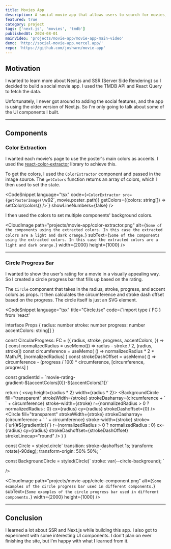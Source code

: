 ```yaml
---
title: Movies App
description: A social movie app that allows users to search for movies, view movie details, and look at the cast & crew. 
featured: true
category: project
tags: ['next.js', 'movies', 'tmdb']
publishedAt: 2024-08-01
mainVideo: 'projects/movie-app/movie-app-main-video'
demo: 'http://social-movie-app.vercel.app/'
repo: 'https://github.com/joshwrn/movie-app'
---
```


## Motivation

I wanted to learn more about Next.js and SSR (Server Side Rendering) so I decided to build a social movie app. I used the TMDB API and React Query to fetch the data.

Unfortunately, I never got around to adding the social features, and the app is using the older version of Next.js. So I'm only going to talk about some of the UI components I built.

---

## Components

### Color Extraction

I wanted each movie's page to use the poster's main colors as accents. I used the [react-color-extractor](https://www.npmjs.com/package/react-color-extractor) library to achieve this.

To get the colors, I used the `ColorExtractor` component and passed in the image source. The `getColors` function returns an array of colors, which I then used to set the state.

<CodeSnippet
  language="tsx"
  code={`<ColorExtractor
  src={getPosterImage(\`w92\`, movie.poster_path)}
  getColors={(colors: string[]) => setColor(colors)}
/>`}
showLineNumbers={false}
/>

I then used the colors to set multiple components' background colors.

<CloudImage
  path="projects/movie-app/color-extractor.png"
  alt={`Some of the components using the extracted colors. In this case the extracted colors are a light and dark orange.`}
  subText={`Some of the components using the extracted colors. In this case the extracted colors are a light and dark orange.`}
  width={2000}
  height={1000}
/>

---

### Circle Progress Bar

I wanted to show the user's rating for a movie in a visually appealing way. So I created a circle progress bar that fills up based on the rating.

The `Circle` component that takes in the radius, stroke, progress, and accent colors as props. It then calculates the circumference and stroke dash offset based on the progress. The circle itself is just an SVG element.

<CodeSnippet
  language="tsx"
  title="Circle.tsx"
  code={`import type { FC } from 'react'


interface Props {
  radius: number
  stroke: number
  progress: number
  accentColors: string[]
}

const CircularProgress: FC<Props> = ({
  radius,
  stroke,
  progress,
  accentColors,
}) => {
  const normalizedRadius = useMemo(() => radius - stroke / 2, [radius, stroke])
  const circumference = useMemo(
    () => normalizedRadius * 2 * Math.PI,
    [normalizedRadius]
  )
  const strokeDashOffset = useMemo(
    () => circumference - (progress / 100) * circumference,
    [circumference, progress]
  )

  const gradientId = \`movie-rating-gradient-\${accentColors[0]}-\${accentColors[1]}\`

  return (
    <svg height={radius * 2} width={radius * 2}>
      <defs>
        <linearGradient id={gradientId} x1="0%" y1="0%" x2="100%" y2="0%">
          <stop offset="0%" stopColor={accentColors[1]} />
          <stop offset="100%" stopColor={accentColors[0]} />
        </linearGradient>
      </defs>
      <BackgroundCircle
        fill="transparent"
        strokeWidth={stroke}
        strokeDasharray={circumference + \` \` + circumference}
        stroke-width={stroke}
        r={normalizedRadius > 0 ? normalizedRadius : 0}
        cx={radius}
        cy={radius}
        strokeDashoffset={0}
      />
      <Circle
        fill="transparent"
        strokeWidth={stroke}
        strokeDasharray={circumference + \` \` + circumference}
        stroke-width={stroke}
        stroke={\`url(#\${gradientId})\`}
        r={normalizedRadius > 0 ? normalizedRadius : 0}
        cx={radius}
        cy={radius}
        strokeDashoffset={strokeDashOffset}
        strokeLinecap="round"
      />
    </svg>
  )
}

const Circle = styled.circle\`
  transition: stroke-dashoffset 1s;
  transform: rotate(-90deg);
  transform-origin: 50% 50%;
\`

const BackgroundCircle = styled(Circle)\`
  stroke: var(--circle-background);
\`

/>

<CloudImage
  path="projects/movie-app/circle-component.png"
  alt={`Some examples of the circle progress bar used in different components.`}
  subText={`Some examples of the circle progress bar used in different components.`}
  width={2000}
  height={1000}
/>

---

## Conclusion

I learned a lot about SSR and Next.js while building this app. I also got to experiment with some interesting UI components. I don't plan on ever finishing the site, but I'm happy with what I learned from it.

